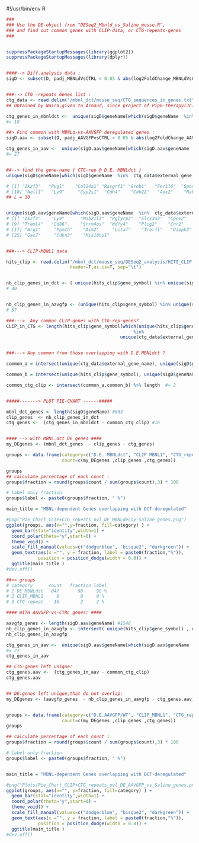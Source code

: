 #!/usr/bin/env R

```r



###
### Use the DE-object from "DESeq2_Mbnld_vs_Saline_mouse.R",
### and find out common genes with CLIP-data, or CTG-repeats-genes
###


suppressPackageStartupMessages(library(ggplot2))
suppressPackageStartupMessages(library(dplyr))


####--> Diff.analysis data :
sigD <- subset(D, padj_MBNLdVsCTRL < 0.05 & abs(log2FoldChange_MBNLdVsCTRL)>=1 )


###--> CTG -repeats Genes list :
ctg_data <- read.delim("/mbnl_dct/mouse_seq/CTG_sequences_in_genes.txt",sep="\t", header=TRUE,as.is=TRUE)
## Obtained by Naira,given to Arnaud, since project of Pip6-therapy(JCI publ)

ctg_genes_in_mbnldct <-  unique(sigD$geneName[which(sigD$geneName  %in%  ctg_data$external_gene_name)]) %>% length
#= 18

##> Find common with MBNLd-vs-AAVGFP deregulated genes :
sigD.aav <- subset(D, padj_AAVGFPvsCTRL < 0.05 & abs(log2FoldChange_AAVGFPvsCTRL)>=1 )

ctg_genes_in_aav <-  unique(sigD.aav$geneName[which(sigD.aav$geneName  %in%  ctg_data$external_gene_name)]) %>% length
#= 27


##--> find the gene-name { CTG-rep @ D.E. MBNLdct }
unique(sigD$geneName[which(sigD$geneName  %in%  ctg_data$external_gene_name)])

# [1] "Ikzf3"   "Pygl"    "Col24a1" "Rasgrf1" "Greb1"   "Fer1l6"  "Spon1"   "Wdr17"   "Ptger3"
# [10] "Nell1"   "Ly9"     "Cyp2s1"  "Cdh4"    "Cdh22"   "Aox2"    "Mab21l3" "Ranbp3l" "Pglyrp2"
## L = 18


unique(sigD.aav$geneName[which(sigD.aav$geneName  %in%  ctg_data$external_gene_name)])
# [1] "Ikzf3"    "Ly9"      "Mab21l3"  "Pglyrp2"  "Slc13a3"  "Cpne2"    "Myo3b"    "Mt3"     
# [9] "Treml4"   "Cd86"     "Srrm4os"  "Wdfy4"    "Plcg2"    "Cnr2"     "Stat1"    "Scpep1"  
# [17] "Nrg1"     "Ppm1h"    "Aim2"     "Litaf"    "Trerf1"   "Diaph3"   "Pla2g15"  "Myof"    
# [25] "Gas7"     "Cdkn3"    "Mis18bp1"


###---> CLIP-MBNL1 data

hits_clip <- read.delim("/mbnl_dct/mouse_seq/DESeq2_analysis/HITS_CLIP-MBNL1__Lee_et_al.csv",
                        header=T,as.is=T, sep="\t")


nb_clip_genes_in_dct <- ( unique(hits_clip$gene_symbol) %in% unique(sigD$geneName)) %>% which %>% length
# 40


nb_clip_genes_in_aavgfp <- (unique(hits_clip$gene_symbol) %in% unique(sigD.aav$geneName)) %>% which %>% length
# 57

###--->  Any common CLIP-genes with CTG-rep-genes?
CLIP_in_CTG <- length(hits_clip$gene_symbol[which(unique(hits_clip$gene_symbol)
                                                %in%
                                           unique(ctg_data$external_gene_name))]) ##= 99 !!!


###---> Any common from those overlapping with D.E.MBNLdct ?

common_a = intersect(unique(ctg_data$external_gene_name), unique(sigD$geneName) ) # 18

common_b = intersect(unique(hits_clip$gene_symbol), unique(sigD$geneName) ) #40

common_ctg_clip <- intersect(common_a,common_b) %>% length  #= 2


#####-------> PLOT PIE-CHART ------#####

mbnl_dct_genes <- length(sigD$geneName) #863
clip_genes  <- nb_clip_genes_in_dct
ctg_genes <-  (ctg_genes_in_mbnldct - common_ctg_clip) #16


#### --> with MBNL.dct DE_genes ####
my_DEgenes <- (mbnl_dct_genes  - clip_genes - ctg_genes)

groups <- data.frame(category=c("D.E. MBNLdct", "CLIP_MBNL1", "CTG_repeat"),
                     count=c(my_DEgenes ,clip_genes ,ctg_genes))

groups
## calculate percentage of each count :
groups$fraction = round(groups$count / sum(groups$count),3) * 100

# label only fraction
groups$label <- paste0(groups$fraction, " %")

main_title = "MBNL-dependent Genes overlapping with DCT-deregulated"

#png("Pie_Chart_CLIP+CTG_repeats_ovl_DE_MBNLdecoy-Saline_genes.png")
ggplot(groups, aes(x="",y=fraction, fill=category) ) +
  geom_bar(stat="identity",width=1) +
  coord_polar(theta="y",start=0) +
  theme_void() +
  scale_fill_manual(values=c("dodgerblue", "bisque2", "darkgreen")) +
  geom_text(aes(x ="", y = fraction, label = paste0(fraction,"%")),
            position = position_dodge(width = 0.8)) +
  ggtitle(main_title )
#dev.off()

##>> groups
# category      count   fraction label
# 1 DE_MBNLdct   847       98     98 %
# 2 CLIP_MBNL1     0        0     0 %
# 3 CTG_repeat    16        2     2 %

#### WITH AAVGFP-vs-CTRL genes: ####

aavgfp_genes <- length(sigD.aav$geneName) #1548
nb_clip_genes_in_aavgfp <- intersect( unique(hits_clip$gene_symbol) , unique(sigD.aav$geneName)) %>% length # 57
nb_clip_genes_in_aavgfp

ctg_genes_in_aav <-  unique(sigD.aav$geneName[which(sigD.aav$geneName  %in%  ctg_data$external_gene_name)]) %>% length
#= 27
ctg_genes_in_aav

## CTG-genes left unique:
ctg_genes.aav <-  (ctg_genes_in_aav - common_ctg_clip)
ctg_genes.aav


## DE.genes left unique,that do not overlap:
my_DEgenes <- (aavgfp_genes  - nb_clip_genes_in_aavgfp - ctg_genes.aav)


groups <- data.frame(category=c("D.E.AAVGFP/WT", "CLIP_MBNL1", "CTG_repeat"),
                     count=c(my_DEgenes ,clip_genes ,ctg_genes))
groups

## calculate percentage of each count :
groups$fraction = round(groups$count / sum(groups$count),3) * 100

# label only fraction
groups$label <- paste0(groups$fraction, " %")


main_title = "MBNL-dependent Genes overlapping with DCT-deregulated"

#png("Plots/Pie_Chart_CLIP+CTG_repeats_ovl_DE_AAVGFP_vs_Saline_genes.png")
ggplot(groups, aes(x="", y=fraction, fill=category) ) +
  geom_bar(stat="identity",width=1) +
  coord_polar(theta="y",start=0) +
  theme_void() +
  scale_fill_manual(values=c("dodgerblue", "bisque2", "darkgreen")) +
  geom_text(aes(x ="", y = fraction, label = paste0(fraction,"%")),
            position = position_dodge(width = 0.8)) +
  ggtitle(main_title )
#dev.off()

```
